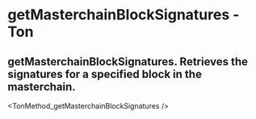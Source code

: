 # getMasterchainBlockSignatures - Ton

## getMasterchainBlockSignatures. Retrieves the signatures for a specified block in the masterchain.


<TonMethod_getMasterchainBlockSignatures />
